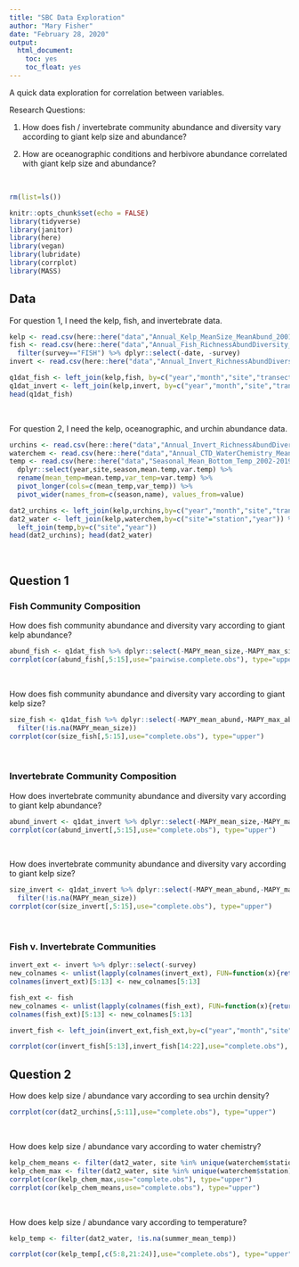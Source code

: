 ```yaml
---
title: "SBC Data Exploration"
author: "Mary Fisher"
date: "February 28, 2020"
output: 
  html_document:
    toc: yes
    toc_float: yes
---
```


A quick data exploration for correlation between variables.

Research Questions:

1. How does fish / invertebrate community abundance and diversity vary according to giant kelp size and abundance?

2. How are oceanographic conditions and herbivore abundance correlated with giant kelp size and abundance?

<br>

```r
rm(list=ls())

knitr::opts_chunk$set(echo = FALSE)
library(tidyverse)
library(janitor)
library(here)
library(vegan)
library(lubridate)
library(corrplot)
library(MASS)
```



## Data 

For question 1, I need the kelp, fish, and invertebrate data.
```r
kelp <- read.csv(here::here("data","Annual_Kelp_MeanSize_MeanAbund_2001-2018.csv")) %>% dplyr::select(-scientific_name, -group)
fish <- read.csv(here::here("data","Annual_Fish_RichnessAbundDiversity_2001-2018.csv")) %>% 
  filter(survey=="FISH") %>% dplyr::select(-date, -survey)
invert <- read.csv(here::here("data","Annual_Invert_RichnessAbundDiversity_2001-2018.csv")) %>% dplyr::select(-survey.x,-survey.x.x,-survey.y,-survey.y.y,-date, -franciscanus.abundance,-purpuratus.abundance,-urchin.abundance)

q1dat_fish <- left_join(kelp,fish, by=c("year","month","site","transect"))
q1dat_invert <- left_join(kelp,invert, by=c("year","month","site","transect"))
head(q1dat_fish)
```
<br>

For question 2, I need the kelp, oceanographic, and urchin abundance data.
```r
urchins <- read.csv(here::here("data","Annual_Invert_RichnessAbundDiversity_2001-2018.csv")) %>% dplyr::select(year,month,site,transect, franciscanus.abundance,purpuratus.abundance,urchin.abundance)
waterchem <- read.csv(here::here("data","Annual_CTD_WaterChemistry_MeanMax_2000-2018.csv"))
temp <- read.csv(here::here("data","Seasonal_Mean_Bottom_Temp_2002-2019.csv")) %>%
  dplyr::select(year,site,season,mean.temp,var.temp) %>%
  rename(mean_temp=mean.temp,var_temp=var.temp) %>%
  pivot_longer(cols=c(mean_temp,var_temp)) %>%
  pivot_wider(names_from=c(season,name), values_from=value)

dat2_urchins <- left_join(kelp,urchins,by=c("year","month","site","transect"))
dat2_water <- left_join(kelp,waterchem,by=c("site"="station","year")) %>%
  left_join(temp,by=c("site","year"))
head(dat2_urchins); head(dat2_water)
```
<br>




## Question 1

### Fish Community Composition
How does fish community abundance and diversity vary according to giant kelp abundance?

```r
abund_fish <- q1dat_fish %>% dplyr::select(-MAPY_mean_size,-MAPY_max_size)
corrplot(cor(abund_fish[,5:15],use="pairwise.complete.obs"), type="upper")
```
<br>

How does fish community abundance and diversity vary according to giant kelp size?

```r
size_fish <- q1dat_fish %>% dplyr::select(-MAPY_mean_abund,-MAPY_max_abund) %>%
  filter(!is.na(MAPY_mean_size))
corrplot(cor(size_fish[,5:15],use="complete.obs"), type="upper")
```
<br>

### Invertebrate Community Composition
How does invertebrate community abundance and diversity vary according to giant kelp abundance?

```r
abund_invert <- q1dat_invert %>% dplyr::select(-MAPY_mean_size,-MAPY_max_size, -survey)
corrplot(cor(abund_invert[,5:15],use="complete.obs"), type="upper")
```
<br>

How does invertebrate community abundance and diversity vary according to giant kelp size?

```r
size_invert <- q1dat_invert %>% dplyr::select(-MAPY_mean_abund,-MAPY_max_abund,-survey) %>%
  filter(!is.na(MAPY_mean_size))
corrplot(cor(size_invert[,5:15],use="complete.obs"), type="upper")
```
<br>

### Fish v. Invertebrate Communities
```r
invert_ext <- invert %>% dplyr::select(-survey) 
new_colnames <- unlist(lapply(colnames(invert_ext), FUN=function(x){return(paste0("invert_",x))}))
colnames(invert_ext)[5:13] <- new_colnames[5:13]

fish_ext <- fish
new_colnames <- unlist(lapply(colnames(fish_ext), FUN=function(x){return(paste0("fish_",x))}))
colnames(fish_ext)[5:13] <- new_colnames[5:13]

invert_fish <- left_join(invert_ext,fish_ext,by=c("year","month","site","transect"))

corrplot(cor(invert_fish[5:13],invert_fish[14:22],use="complete.obs"), type="upper")
```



## Question 2

How does kelp size / abundance vary according to sea urchin density?

```r
corrplot(cor(dat2_urchins[,5:11],use="complete.obs"), type="upper")
```
<br>

How does kelp size / abundance vary according to water chemistry?

```r
kelp_chem_means <- filter(dat2_water, site %in% unique(waterchem$station)) %>% dplyr::select(5:8,15:19)
kelp_chem_max <- filter(dat2_water, site %in% unique(waterchem$station)) %>% dplyr::select(5:14)
corrplot(cor(kelp_chem_max,use="complete.obs"), type="upper")
corrplot(cor(kelp_chem_means,use="complete.obs"), type="upper")
```
<br>

How does kelp size / abundance vary according to temperature?
```r
kelp_temp <- filter(dat2_water, !is.na(summer_mean_temp))

corrplot(cor(kelp_temp[,c(5:8,21:24)],use="complete.obs"), type="upper")
```






